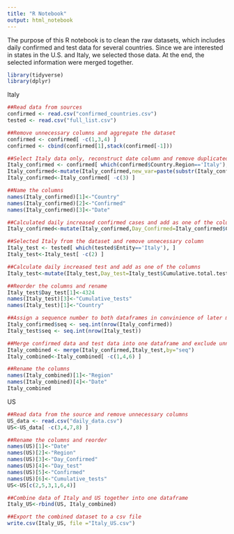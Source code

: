 ```yaml
---
title: "R Notebook"
output: html_notebook
---
```


The purpose of this R notebook is to clean the raw datasets, which includes daily confirmed and test data for several countries. Since we are interested in states in the U.S. and Italy, we selected those data. At the end, the selected information were merged together. 
```r
library(tidyverse)
library(dplyr)
```

Italy
```r
##Read data from sources
confirmed <- read.csv("confirmed_countries.csv")
tested <- read.csv("full_list.csv")
```


```r
##Remove unnecessary columns and aggregate the dataset
confirmed <- confirmed[ -c(1,3,4) ]
confirmed <- cbind(confirmed[1],stack(confirmed[-1]))
```

```r
##Select Italy data only, reconstruct date column and remove duplicated column
Italy_confirmed <- confirmed[ which(confirmed$Country.Region=='Italy'), ]
Italy_confirmed<-mutate(Italy_confirmed,new_var=paste(substr(Italy_confirmed$ind,2,8)))
Italy_confirmed<-Italy_confirmed[ -c(3) ]
```

```r
##Name the columns
names(Italy_confirmed)[1]<-"Country"
names(Italy_confirmed)[2]<-"Confirmed"
names(Italy_confirmed)[3]<-"Date"
```

```r
##Calculated daily increased confirmed cases and add as one of the columns
Italy_confirmed<-mutate(Italy_confirmed,Day_Confirmed=Italy_confirmed$Confirmed-lag(Italy_confirmed$Confirmed,1))
```

```r
##Selected Italy from the dataset and remove unnecessary column
Italy_test <- tested[ which(tested$Entity=='Italy'), ]
Italy_test<-Italy_test[ -c(2) ]
```

```r
##Calculate daily increased test and add as one of the columns
Italy_test<-mutate(Italy_test,Day_test=Italy_test$Cumulative.total.tests-lag(Italy_test$Cumulative.total.tests,1))
```

```r
##Reorder the columns and rename
Italy_test$Day_test[1]<-4324
names(Italy_test)[3]<-"Cumulative_tests"
names(Italy_test)[1]<-"Country"
```

```r
##Assign a sequence number to both dataframes in convinience of later merge
Italy_confirmed$seq <- seq.int(nrow(Italy_confirmed))
Italy_test$seq <- seq.int(nrow(Italy_test))
```

```r
##Merge confirmed data and test data into one dataframe and exclude unnecessary columns
Italy_combined <- merge(Italy_confirmed,Italy_test,by="seq")
Italy_combined<-Italy_combined[ -c(1,4,6) ]
```

```r
##Rename the columns
names(Italy_combined)[1]<-"Region"
names(Italy_combined)[4]<-"Date"
Italy_combined
```

US
```r
##Read data from the source and remove unnecessary columns
US_data <- read.csv("daily_data.csv")
US<-US_data[ -c(3,4,7,8) ]
```

```r
##Rename the columns and reorder
names(US)[1]<-"Date"
names(US)[2]<-"Region"
names(US)[3]<-"Day_Confirmed"
names(US)[4]<-"Day_test"
names(US)[5]<-"Confirmed"
names(US)[6]<-"Cumulative_tests"
US<-US[c(2,5,3,1,6,4)]
```

```r
##Combine data of Italy and US together into one dataframe
Italy_US<-rbind(US, Italy_combined)
```

```r
##Export the combined dataset to a csv file
write.csv(Italy_US, file ="Italy_US.csv")
```

